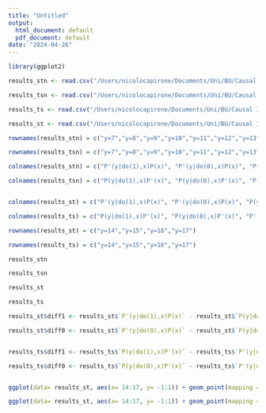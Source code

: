 ```yaml
---
title: "Untitled"
output:
  html_document: default
  pdf_document: default
date: "2024-04-26"
---
```


```r

library(ggplot2)

results_stn <- read.csv("/Users/nicolocapirone/Documents/Uni/BU/Causal Inference/Problem Sets/results_stn.csv")

results_tsn <- read.csv("/Users/nicolocapirone/Documents/Uni/BU/Causal Inference/Problem Sets/results_tsn.csv")

results_ts <- read.csv("/Users/nicolocapirone/Documents/Uni/BU/Causal Inference/Problem Sets/results_ts.csv")

results_st <- read.csv("/Users/nicolocapirone/Documents/Uni/BU/Causal Inference/Problem Sets/results_st.csv")

rownames(results_stn) = c("y=7","y=8","y=9","y=10","y=11","y=12","y=13","y=14")

rownames(results_tsn) = c("y=7","y=8","y=9","y=10","y=11","y=12","y=13","y=14")

colnames(results_stn) = c("P'(y|do(1),x)P(x)", "P'(y|do(0),x)P(x)", "P(y|do(1))","P(y|do(0))")

colnames(results_tsn) = c("P(y|do(1),x)P'(x)", "P(y|do(0),x)P'(x)", "P'(y|do(1))","P'(y|do(0))")


colnames(results_st) = c("P'(y|do(1),x)P(x)", "P'(y|do(0),x)P(x)", "P(y|do(1))","P(y|do(0))")

colnames(results_ts) = c("P(y|do(1),x)P'(x)", "P(y|do(0),x)P'(x)", "P'(y|do(1))","P'(y|do(0))")

rownames(results_st) = c("y=14","y=15","y=16","y=17")

rownames(results_ts) = c("y=14","y=15","y=16","y=17")

results_stn

results_tsn

results_st

results_ts

results_st$diff1 <- results_st$`P'(y|do(1),x)P(x)` - results_st$`P(y|do(1))`

results_st$diff0 <- results_st$`P'(y|do(0),x)P(x)` - results_st$`P(y|do(0))`


results_ts$diff1 <- results_ts$`P(y|do(1),x)P'(x)` - results_ts$`P'(y|do(1))`

results_ts$diff0 <- results_ts$`P(y|do(0),x)P'(x)` - results_ts$`P'(y|do(0))`


ggplot(data= results_st, aes(x= 14:17, y= -1:1)) + geom_point(mapping = aes(x= 14:17, y = results_st$diff1), color = "blue") + geom_path(mapping = aes(x= 14:17, y = results_st$diff1), color = "blue") + geom_point(mapping = aes(x= 14:17, y = results_st$diff0), color = "green") + geom_path(mapping = aes(x= 14:17, y = results_st$diff0), color = "green") + geom_hline(yintercept = 0, color = "red") + expand_limits(y=c(-0.03, 0.03)) + ylab("difference between normal and transport formula") + xlab("Y") + ggtitle("Difference in estimation for orginal population") 

ggplot(data= results_st, aes(x= 14:17, y= -1:1)) + geom_point(mapping = aes(x= 14:17, y = results_ts$diff1), color = "blue") + geom_path(mapping = aes(x= 14:17, y = results_ts$diff1), color = "blue") + geom_point(mapping = aes(x= 14:17, y = results_ts$diff0), color = "green") + geom_path(mapping = aes(x= 14:17, y = results_ts$diff0), color = "green") + geom_hline(yintercept = 0, color = "red") + expand_limits(y=c(-0.03, 0.03)) + ylab("difference between normal and transport formula") + xlab("Y") + ggtitle("Difference in estimation for target population") 




```